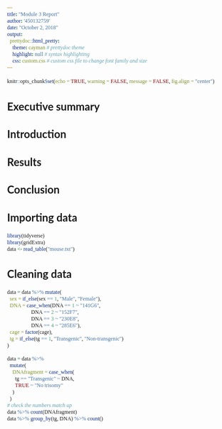 ```yaml
---
title: "Module 3 Report"
author: '450132759'
date: "October 2, 2018"
output: 
  prettydoc::html_pretty:
    theme: cayman # prettydoc theme
    highlight: null # syntax highlighting
    css: custom.css # custom css file to change font family and size
---
```

<style>
@import url('https://fonts.googleapis.com/css?family=Roboto+Mono');
@import url('https://fonts.googleapis.com/css?family=Lato');
body{
  font-family: 'Lato' !important;
  font-size: 12pt;
}

code{
  font-family: 'Roboto Mono' !important;
  font-size: 12px;
}

pre{
  font-family: 'Roboto Mono' !important;
  font-size: 12px
}

td{
  font-family: Lato !important;
  font-size: 12pt;
}
</style>

```r
knitr::opts_chunk$set(echo = TRUE, warning = FALSE, message = FALSE, fig.align = "center")
```

## Executive summary
## Introduction
## Results
## Conclusion

## Importing data

```r
library(tidyverse)
library(gridExtra)
data <- read_table("mouse.txt")
```

## Cleaning data
```r
data = data %>% mutate(
  sex = if_else(sex == 1, "Male", "Female"),
  DNA = case_when(DNA == 1 ~ "141G6",
                  DNA == 2 ~ "152F7", 
                  DNA == 3 ~ "230E8",
                  DNA == 4 ~ "285E6"),
  cage = factor(cage),
  tg = if_else(tg == 1, "Transgenic", "Non-transgenic")
)

data = data %>% 
  mutate(
    DNAfragment = case_when(
      tg == "Transgenic" ~ DNA,
      TRUE ~ "No trisomy"
    )
  )
# check the numbers match up
data %>% count(DNAfragment)
data %>% group_by(tg, DNA) %>% count()
```

